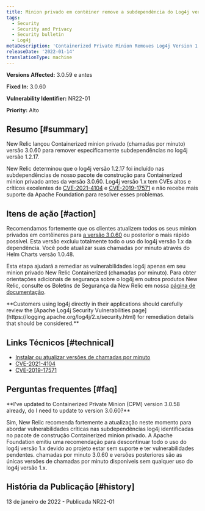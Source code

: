 ```yaml
---
title: Minion privado em contêiner remove a subdependência do Log4j versão 1.2.17
tags:
  - Security
  - Security and Privacy
  - Security bulletin
  - Log4j
metaDescription: 'Containerized Private Minion Removes Log4j Version 1.2.17 subdependency, Security Bulletin NR22-01'
releaseDate: '2022-01-14'
translationType: machine
---
```


<DoNotTranslate>**Versions Affected:**</DoNotTranslate> 3.0.59 e antes

<DoNotTranslate>**Fixed In:**</DoNotTranslate> 3.0.60

<DoNotTranslate>**Vulnerability Identifier:**</DoNotTranslate> NR22-01

<DoNotTranslate>**Priority:**</DoNotTranslate> Alto

## Resumo [#summary]

New Relic lançou Containerized minion privado (chamadas por minuto) versão 3.0.60 para remover especificamente subdependências no log4j versão 1.2.17.

New Relic determinou que o log4j versão 1.2.17 foi incluído nas subdependências de nosso pacote de construção para Containerized minion privado antes da versão 3.0.60. Log4j versão 1.x tem CVEs altos e críticos excelentes de [CVE-2021-4104](https://nvd.nist.gov/vuln/detail/CVE-2021-4104) e [CVE-2019-17571](https://nvd.nist.gov/vuln/detail/CVE-2019-17571) e não recebe mais suporte da Apache Foundation para resolver esses problemas.

## Itens de ação [#action]

Recomendamos fortemente que os clientes atualizem todos os seus minion privados em contêineres para [a versão 3.0.60](/docs/release-notes/synthetics-release-notes/containerized-private-minions-release-notes/containerized-private-minion-cpm-3060) ou posterior o mais rápido possível. Esta versão excluiu totalmente todo o uso do log4j versão 1.x da dependência. Você pode atualizar suas chamadas por minuto através do Helm Charts versão 1.0.48.

Esta etapa ajudará a remediar as vulnerabilidades log4j apenas em seu minion privado New Relic Containerized (chamadas por minuto). Para obter orientações adicionais de segurança sobre o log4j em outros produtos New Relic, consulte os Boletins de Segurança da New Relic em nossa [página de documentação](/docs/security/security-privacy/information-security/security-bulletins/).

<DoNotTranslate>
  **Customers using log4j directly in their applications should carefully review the [Apache Log4j Security Vulnerabilities page](https://logging.apache.org/log4j/2.x/security.html) for remediation details that should be considered.**
</DoNotTranslate>

## Links Técnicos [#technical]

* [Instalar ou atualizar versões de chamadas por minuto](/docs/synthetics/synthetic-monitoring/private-locations/install-containerized-private-minions-cpms/#install)
* [CVE-2021-4104](https://nvd.nist.gov/vuln/detail/CVE-2021-4104)
* [CVE-2019-17571](https://nvd.nist.gov/vuln/detail/CVE-2019-17571)

## Perguntas frequentes [#faq]

<DoNotTranslate>
  **I've updated to Containerized Private Minion (CPM) version 3.0.58 already, do I need to update to version 3.0.60?**
</DoNotTranslate>

Sim, New Relic recomenda fortemente a atualização neste momento para abordar vulnerabilidades críticas nas subdependências log4j identificadas no pacote de construção Containerized minion privado. A Apache Foundation emitiu uma recomendação para descontinuar todo o uso do log4j versão 1.x devido ao projeto estar sem suporte e ter vulnerabilidades pendentes. chamadas por minuto 3.0.60 e versões posteriores são as únicas versões de chamadas por minuto disponíveis sem qualquer uso do log4j versão 1.x.

## História da Publicação [#history]

13 de janeiro de 2022 - Publicada NR22-01